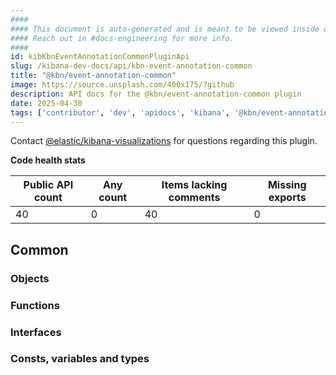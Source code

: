 ```yaml
---
####
#### This document is auto-generated and is meant to be viewed inside our experimental, new docs system.
#### Reach out in #docs-engineering for more info.
####
id: kibKbnEventAnnotationCommonPluginApi
slug: /kibana-dev-docs/api/kbn-event-annotation-common
title: "@kbn/event-annotation-common"
image: https://source.unsplash.com/400x175/?github
description: API docs for the @kbn/event-annotation-common plugin
date: 2025-04-30
tags: ['contributor', 'dev', 'apidocs', 'kibana', '@kbn/event-annotation-common']
---
```




Contact [@elastic/kibana-visualizations](https://github.com/orgs/elastic/teams/kibana-visualizations) for questions regarding this plugin.

**Code health stats**

| Public API count  | Any count | Items lacking comments | Missing exports |
|-------------------|-----------|------------------------|-----------------|
| 40 | 0 | 40 | 0 |

## Common

### Objects
<DocDefinitionList data={kbnEventAnnotationCommonObj.common.objects}/>

### Functions
<DocDefinitionList data={kbnEventAnnotationCommonObj.common.functions}/>

### Interfaces
<DocDefinitionList data={kbnEventAnnotationCommonObj.common.interfaces}/>

### Consts, variables and types
<DocDefinitionList data={kbnEventAnnotationCommonObj.common.misc}/>


